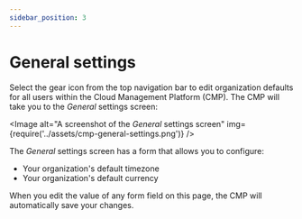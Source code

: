 ```yaml
---
sidebar_position: 3
---
```


# General settings

Select the gear icon from the top navigation bar to edit organization defaults for all users within the Cloud Management Platform (CMP). The CMP will take you to the _General_ settings screen:


<Image
  alt="A screenshot of the _General_ settings screen"
  img={require('../assets/cmp-general-settings.png')}
/>

The _General_ settings screen has a form that allows you to configure:

- Your organization's default timezone
- Your organization's default currency

When you edit the value of any form field on this page, the CMP will automatically save your changes.

